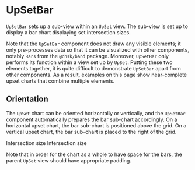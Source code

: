 
# UpSetBar

<Meta title="Addons/Matrix/UpSets/UpSetBar" />


`UpSetBar` sets up a sub-view within an `UpSet` view. The sub-view is set up to display a bar chart displaying set intersection sizes.

<ArgsTable of={UpSetBar} />

Note that the `UpSetBar` component does not draw any visible elements; it only pre-processes data so that it can be visualized with other components, notably `Bars` from the `@chsk/band` package. Moreover, `UpSetBar` only performs its function within a view set up by `UpSet`. Putting these two elements together, it is quite difficult to demonstrate `UpSetBar` apart from other components. As a result, examples on this page show near-complete upset charts that combine multiple elements.

## Orientation

The `UpSet` chart can be oriented horizontally or vertically, and the `UpSetBar` component automatically prepares the bar sub-chart accordingly. On a horizontal upset chart, the bar sub-chart is positioned above the grid. On a vertical upset chart, the bar sub-chart is placed to the right of the grid.

<Canvas>
    <Story name="horizontal">
        <Chart size={[400, 300]} padding={[170, 40, 40, 80]} style={{ display: 'inline-block' }}>
            <UpSet {...commonUpSetProps} horizontal={true}>
                <Axis variant="left" />
                <UpSetGrid symbolStyle={{ fill: '#ccc' }} />
                <UpSetMemberships lineStyle={{ strokeWidth: 3 }} />
                <UpSetBar size={150} padding={[0, 0, 10, 0]}>
                    <Axis variant="left">
                        <AxisTicks variant="left" />
                        <AxisLine variant="left" style={{ visibility: 'visible' }} />
                        <AxisLabel variant="left">Intersection size</AxisLabel>
                    </Axis>
                    <Axis variant="bottom">
                        <AxisLine variant="bottom" style={{ visibility: 'visible' }} />
                    </Axis>
                    <Bars />
                </UpSetBar>
            </UpSet>
        </Chart>
    </Story>
    <Story name="vertical">
        <Chart size={[400, 300]} padding={[60, 200, 40, 60]} style={{ display: 'inline-block' }}>
            <UpSet {...commonUpSetProps} horizontal={false}>
                <Axis variant="top">
                    <AxisTicks
                        variant="top"
                        labelRotate={-70}
                        labelStyle={{
                            dominantBaseline: 'middle',
                            textAnchor: 'start',
                        }}
                    />
                </Axis>
                <UpSetGrid symbolStyle={{ fill: '#ccc' }} />
                <UpSetMemberships lineStyle={{ strokeWidth: 3 }} />
                <UpSetBar size={180} padding={[0, 0, 0, 10]}>
                    <Axis variant="left">
                        <AxisLine variant="left" style={{ visibility: 'visible' }} />
                    </Axis>
                    <Axis variant="top">
                        <AxisTicks variant="top" />
                        <AxisLine variant="top" style={{ visibility: 'visible' }} />
                        <AxisLabel variant="top">Intersection size</AxisLabel>
                    </Axis>
                    <Bars />
                </UpSetBar>
            </UpSet>
        </Chart>
    </Story>
</Canvas>

Note that in order for the chart as a whole to have space for the bars, the parent `UpSet` view should have appropriate padding.
